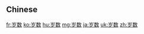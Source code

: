 {{also|歲數}}
==Chinese==
{{zh-see|歲數}}

[[fr:岁数]]
[[ko:岁数]]
[[hu:岁数]]
[[mg:岁数]]
[[ja:岁数]]
[[uk:岁数]]
[[zh:岁数]]